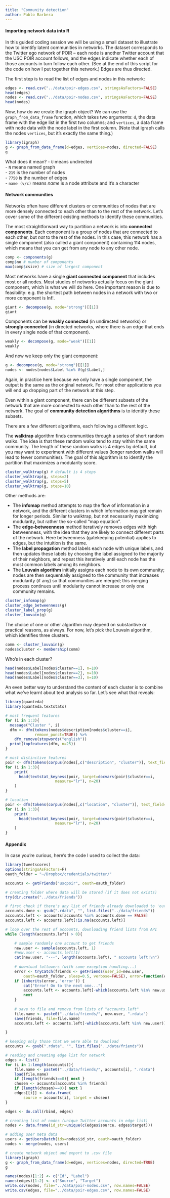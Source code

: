 ```yaml
---
title: "Community detection"
author: Pablo Barbera
---
```


#### Importing network data into R

In this guided coding session we will be using a small dataset to illustrate how to identify latent communities in networks. The dataset corresponds to the Twitter ego network of POIR -- each node is another Twitter account that the USC POIR account follows, and the edges indicate whether each of those accounts in turn follow each other. (See at the end of this script for the code on how I put together this network.) Edges are thus directed.

The first step is to read the list of edges and nodes in this network:

```r
edges <- read.csv("../data/poir-edges.csv", stringsAsFactors=FALSE)
head(edges)
nodes <- read.csv("../data/poir-nodes.csv", stringsAsFactors=FALSE)
head(nodes)
```

Now, how do we create the igraph object? We can use the `graph_from_data_frame` function, which takes two arguments: `d`, the data frame with the edge list in the first two columns; and `vertices`, a data frame with node data with the node label in the first column. (Note that igraph calls the nodes `vertices`, but it's exactly the same thing.)

```r
library(igraph)
g <- graph_from_data_frame(d=edges, vertices=nodes, directed=FALSE)
g
```

What does it mean?
- `U` means undirected  
- `N` means named graph  
- `219` is the number of nodes  
- `7750` is the number of edges  
- `name (v/c)` means _name_ is a node attribute and it's a character  

#### Network communities

Networks often have different clusters or communities of nodes that are more densely connected to each other than to the rest of the network. Let's cover some of the different existing methods to identify these communities.

The most straightforward way to partition a network is into __connected components__. Each component is a group of nodes that are connected to each other, but _not_ to the rest of the nodes. In this case, this network has a single component (also called a giant component) containing 114 nodes, which means that you can get from any node to any other node.

```r
comp <- components(g)
comp$no # number of components
max(comp$csize) # size of largest component
```

Most networks have a single __giant connected component__ that includes most or all nodes. Most studies of networks actually focus on the giant component, which is what we will do here. One important reason is due to feasibility: e.g. the shortest path between nodes in a network with two or more component is Inf!.

```r
giant <- decompose(g, mode="strong")[[1]]
giant
```

Components can be __weakly connected__ (in undirected networks) or __strongly connected__ (in directed networks, where there is an edge that ends in every single node of that component).

```r
weakly <- decompose(g, mode="weak")[[1]]
weakly
```

And now we keep only the giant component:
```r
g <- decompose(g, mode="strong")[[1]]
nodes <- nodes[nodes$Label %in% V(g)$Label,]
```

Again, in practice here because we only have a single component, the output is the same as the original network. For most other applications you will end up dropping part of the network at this step.

Even within a giant component, there can be different subsets of the network that are more connected to each other than to the rest of the network. The goal of __community detection algorithms__ is to identify these subsets.

There are a few different algorithms, each following a different logic. 

The __walktrap__ algorithm finds communities through a series of short random walks. The idea is that these random walks tend to stay within the same community. The length of these random walks is 4 edges by default, but you may want to experiment with different values (longer random walks will lead to fewer communities). The goal of this algorithm is to identify the partition that maximizes a modularity score.

```r
cluster_walktrap(g) # default is 4 steps
cluster_walktrap(g, steps=2)
cluster_walktrap(g, steps=5)
cluster_walktrap(g, steps=10)
```

Other methods are:

- The __infomap__ method attempts to map the flow of information in a network, and the different clusters in which information may get remain for longer periods. Similar to walktrap, but not necessarily maximizing modularity, but rather the so-called "map equation".
- The __edge-betweenness__ method iteratively removes edges with high betweenness, with the idea that they are likely to connect different parts of the network. Here betweenness (gatekeeping potential) applies to edges, but the intuition is the same.
- The __label propagation__ method labels each node with unique labels, and then updates these labels by choosing the label assigned to the majority of their neighbors, and repeat this iteratively until each node has the most common labels among its neighbors.
- The __Louvain algorithm__ initially assigns each node to its own community; nodes are then sequentially assigned to the community that increases modularity (if any) so that communities are merged; this merging process continues until modularity cannot increase or only one community remains.

```r
cluster_infomap(g)
cluster_edge_betweenness(g)
cluster_label_prop(g)
cluster_louvain(g)
```

The choice of one or other algorithm may depend on substantive or practical reasons, as always. For now, let's pick the Louvain algorithm, which identifies three clusters.

```r
comm <- cluster_louvain(g)
nodes$cluster <- membership(comm)
```

Who's in each cluster?

```r
head(nodes$Label[nodes$cluster==1], n=10)
head(nodes$Label[nodes$cluster==2], n=10)
head(nodes$Label[nodes$cluster==3], n=10)
```

An even better way to understand the content of each cluster is to combine what we've learnt about text analysis so far. Let's see what that reveals:

```r
library(quanteda)
library(quanteda.textstats)

# most frequent features
for (i in 1:3){
  message("Cluster ", i)
  dfm <- dfm(tokens(nodes$description[nodes$cluster==i],
             remove_punct=TRUE)) %>% 
    dfm_remove(stopwords("english"))
  print(topfeatures(dfm, n=25))
}

# most distinctive features
poir <- dfm(tokens(corpus(nodes[,c("description", "cluster")], text_field="description")))
for (i in 1:3){
    print(
      head(textstat_keyness(poir, target=docvars(poir)$cluster==i,
                      measure="lr"), n=20)
    )
}

# location
poir <- dfm(tokens(corpus(nodes[,c("location", "cluster")], text_field="location")))
for (i in 1:3){
    print(
      head(textstat_keyness(poir, target=docvars(poir)$cluster==i,
                      measure="lr"), n=20)
    )
}

```

#### Appendix 

In case you're curious, here's the code I used to collect the data:

```r
library(tweetscores)
options(stringsAsFactors=F)
oauth_folder = "~/Dropbox/credentials/twitter/"

accounts <- getFriends("uscpoir", oauth=oauth_folder)

# creating folder where data will be stored (if it does not exists)
try(dir.create("../data/friends"))

# first check if there's any list of friends already downloaded to 'outfolder'
accounts.done <- gsub(".rdata", "", list.files("../data/friends"))
accounts.left <- accounts[accounts %in% accounts.done == FALSE]
accounts.left <- accounts.left[!is.na(accounts.left)]

# loop over the rest of accounts, downloading friend lists from API
while (length(accounts.left) > 0){

    # sample randomly one account to get friends
    new.user <- sample(accounts.left, 1)
    #new.user <- accounts.left[1]
    cat(new.user, "---", length(accounts.left), " accounts left!\n")    
    
    # download followers (with some exception handling...) 
    error <- tryCatch(friends <- getFriends(user_id=new.user,
        oauth=oauth_folder, sleep=0.5, verbose=FALSE), error=function(e) e)
    if (inherits(error, 'error')) {
        cat("Error! On to the next one...")
        accounts.left <- accounts.left[-which(accounts.left %in% new.user)]
        next
    }
    
    # save to file and remove from lists of "accounts.left"
    file.name <- paste0("../data/friends/", new.user, ".rdata")
    save(friends, file=file.name)
    accounts.left <- accounts.left[-which(accounts.left %in% new.user)]

}

# keeping only those that we were able to download
accounts <- gsub(".rdata", "", list.files("../data/friends"))

# reading and creating edge list for network
edges <- list()
for (i in 1:length(accounts)){
	file.name <- paste0("../data/friends/", accounts[i], ".rdata")
	load(file.name)
	if (length(friends)==0){ next }
	chosen <- accounts[accounts %in% friends]
	if (length(chosen)==0){ next }
	edges[[i]] <- data.frame(
		source = accounts[i], target = chosen)
}

edges <- do.call(rbind, edges)

# creating list of nodes (unique Twitter accounts in edge list)
nodes <- data.frame(id_str=unique(c(edges$source, edges$target)))

# adding user meta data
users <- getUsersBatch(ids=nodes$id_str, oauth=oauth_folder)
nodes <- merge(nodes, users)

# create network object and export to .csv file
library(igraph)
g <- graph_from_data_frame(d=edges, vertices=nodes, directed=TRUE)
g

names(nodes)[1:2] <- c("Id", "Label")
names(edges)[1:2] <- c("Source", "Target")
write.csv(nodes, file="../data/poir-nodes.csv", row.names=FALSE)
write.csv(edges, file="../data/poir-edges.csv", row.names=FALSE)
```
